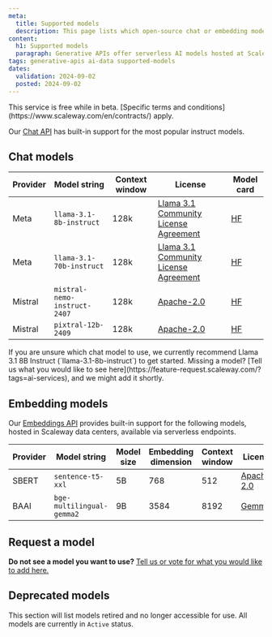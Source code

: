 ```yaml
---
meta:
  title: Supported models
  description: This page lists which open-source chat or embedding models Scaleway is currently hosting
content:
  h1: Supported models
  paragraph: Generative APIs offer serverless AI models hosted at Scaleway - no need to configure hardware or deploy your own models
tags: generative-apis ai-data supported-models
dates:
  validation: 2024-09-02
  posted: 2024-09-02
---
```


<Message type="important">
  This service is free while in beta. [Specific terms and conditions](https://www.scaleway.com/en/contracts/) apply.
</Message>

Our [Chat API](/ai-data/generative-apis/how-to/query-text-models) has built-in support for the most popular instruct models.

## Chat models

| Provider | Model string | Context window | License | Model card |
|-----------------|-----------------|-----------------|-----------------|-----------------|
| Meta        | `llama-3.1-8b-instruct`  | 128k  | [Llama 3.1 Community License Agreement](https://llama.meta.com/llama3_1/license/) | [HF](https://huggingface.co/meta-llama/Llama-3.1-8B-Instruct) |
| Meta        | `llama-3.1-70b-instruct`  | 128k  | [Llama 3.1 Community License Agreement](https://llama.meta.com/llama3_1/license/) | [HF](https://huggingface.co/meta-llama/Llama-3.1-70B-Instruct) |
| Mistral      | `mistral-nemo-instruct-2407`                 | 128k | [Apache-2.0](https://www.apache.org/licenses/LICENSE-2.0) | [HF](https://huggingface.co/mistralai/Mistral-Nemo-Instruct-2407) |
| Mistral      | `pixtral-12b-2409`                 | 128k | [Apache-2.0](https://www.apache.org/licenses/LICENSE-2.0) | [HF](https://huggingface.co/mistralai/Pixtral-12B-2409) |


<Message type="tip">
  If you are unsure which chat model to use, we currently recommend Llama 3.1 8B Instruct (`llama-3.1-8b-instruct`) to get started.
</Message>

<Message type="note">
  Missing a model? [Tell us what you would like to see here](https://feature-request.scaleway.com/?tags=ai-services), and we might add it shortly.
</Message>

## Embedding models

Our [Embeddings API](/ai-data/generative-apis/how-to/query-embedding-models) provides built-in support for the following models, hosted in Scaleway data centers, available via serverless endpoints.

| Provider | Model string | Model size | Embedding dimension | Context window |  License | Model card |
|-----------------|-----------------|-----------------|-----------------|-----------------|-----------------|-----------------|
| SBERT        | `sentence-t5-xxl`  | 5B  | 768 | 512 | [Apache-2.0](https://www.apache.org/licenses/LICENSE-2.0) | [HF](https://huggingface.co/sentence-transformers/sentence-t5-xxl) |
| BAAI        | `bge-multilingual-gemma2`  | 9B  | 3584 | 8192 | [Gemma](https://ai.google.dev/gemma/terms) | [HF](https://huggingface.co/BAAI/bge-multilingual-gemma2) |

## Request a model

**Do not see a model you want to use?** [Tell us or vote for what you would like to add here.](https://feature-request.scaleway.com/?tags=ai-services)

## Deprecated models

This section will list models retired and no longer accessible for use. All models are currently in `Active` status.